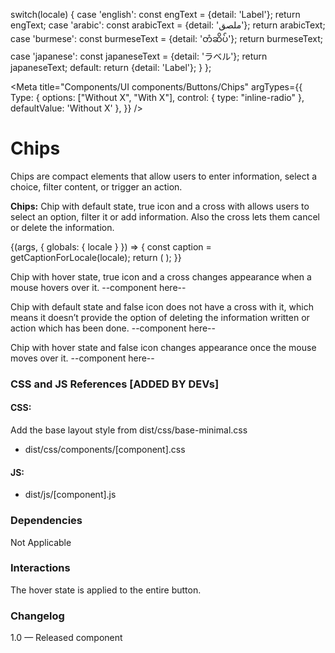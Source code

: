 
  switch(locale) {
    case 'english': const engText = {detail: 'Label'}; return engText;
    case 'arabic': const arabicText = {detail: 'ملصق'}; return arabicText;
    case 'burmese': const burmeseText = {detail: 'တံဆိပ်'}; return burmeseText;
    case 'japanese': const japaneseText = {detail: 'ラベル'}; return japaneseText;
    default:
      return {detail: 'Label'};
  }
};

<Meta
  title="Components/UI components/Buttons/Chips"
  argTypes={{
    Type: {
      options: ["Without X", "With X"],
      control: { type: "inline-radio" },
      defaultValue: 'Without X'
    },
  }}
/>

# Chips
Chips are compact elements that allow users to enter information, select a choice, filter content, or trigger an action.

**Chips:**
Chip with default state, true icon and a cross with allows users to select an option, filter it or add information. Also the cross lets them cancel or delete the information.

<Canvas>
  <Story name="Chips">
    {(args, { globals: { locale } }) => {
      const caption = getCaptionForLocale(locale);
      return (
        <Chips label={caption.detail} {...args}></Chips>
      );
    }}
  </Story>
</Canvas>

Chip with hover state, true icon and a cross changes appearance when a mouse hovers over it.
--component here--

Chip with default state and false icon does not have a cross with it, which means it doesn’t provide the option of deleting the information written or action which has been done.
--component here--

Chip with hover state and false icon changes appearance once the mouse moves over it. 
--component here--

### CSS and JS References [ADDED BY DEVs]

#### CSS:
Add the base layout style from dist/css/base-minimal.css
- dist/css/components/[component].css

#### JS:
- dist/js/[component].js

### Dependencies
Not Applicable

### Interactions
The hover state is applied to the entire button.

### Changelog
1.0 — Released component


